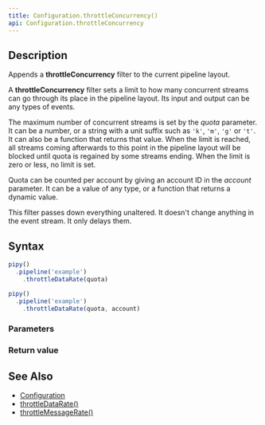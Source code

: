 ```yaml
---
title: Configuration.throttleConcurrency()
api: Configuration.throttleConcurrency
---
```


## Description

Appends a **throttleConcurrency** filter to the current pipeline layout.

A **throttleConcurrency** filter sets a limit to how many concurrent streams can go through its place in the pipeline layout. Its input and output can be any types of events.

<FilterDiagram
  name="throttleConcurrency"
  input="Event"
  output="Event"
/>

The maximum number of concurrent streams is set by the _quota_ parameter. It can be a number, or a string with a unit suffix such as `'k'`, `'m'`, `'g'` or `'t'`. It can also be a function that returns that value. When the limit is reached, all streams coming afterwards to this point in the pipeline layout will be blocked until quota is regained by some streams ending. When the limit is zero or less, no limit is set.

Quota can be counted per account by giving an account ID in the _account_ parameter. It can be a value of any type, or a function that returns a dynamic value.

This filter passes down everything unaltered. It doesn't change anything in the event stream. It only delays them.

## Syntax

``` js
pipy()
  .pipeline('example')
    .throttleDataRate(quota)

pipy()
  .pipeline('example')
    .throttleDataRate(quota, account)
```

### Parameters

<Parameters/>

### Return value

<ReturnValue/>

## See Also

* [Configuration](/reference/api/Configuration)
* [throttleDataRate()](/reference/api/Configuration/throttleDataRate)
* [throttleMessageRate()](/reference/api/Configuration/throttleMessageRate)
